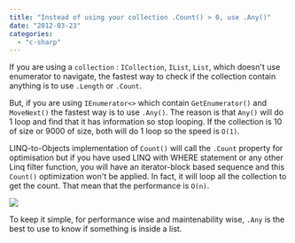 ```yaml
---
title: "Instead of using your collection .Count() > 0, use .Any()"
date: "2012-03-23"
categories: 
  - "c-sharp"
---
```


If you are using a `collection` : `ICollection`, `IList`, `List`, which doesn't use enumerator to navigate, the fastest way to check if the collection contain anything is to use `.Length` or `.Count`.

But, if you are using `IEnumerator<>` which contain `GetEnumerator()` and `MoveNext()` the fastest way is to use `.Any()`. The reason is that `Any()` will do 1 loop and find that it has information so stop looping. 
If the collection is 10 of size or 9000 of size, both will do 1 loop so the speed is `O(1)`.

LINQ-to-Objects implementation of `Count()` will call the `.Count` property for optimisation but if you have used LINQ with WHERE statement or any other Linq filter function, you will have an iterator-block based sequence and this `Count()` optimization won't be applied. In fact, it will loop all the collection to get the count. That mean that the performance is `O(n)`.

![](images/countProperty-400x125.png)

To keep it simple, for performance wise and maintenability wise, `.Any` is the best to use to know if something is inside a list.
